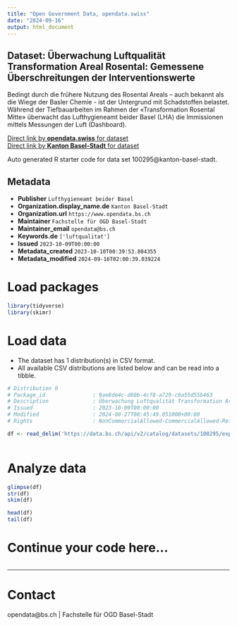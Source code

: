 ```yaml
---
title: "Open Government Data, opendata.swiss"
date: "2024-09-16"
output: html_document
---
```


## Dataset: Überwachung Luftqualität Transformation Areal Rosental: Gemessene Überschreitungen der Interventionswerte

Bedingt durch die frühere Nutzung des Rosental Areals – auch bekannt als die Wiege der Basler Chemie - ist der Untergrund mit Schadstoffen belastet. Während der Tiefbauarbeiten im Rahmen der «Transformation Rosental Mitte» überwacht das Lufthygieneamt beider Basel (LHA) die Immissionen mittels Messungen der Luft (Dashboard). 

[Direct link by **opendata.swiss** for dataset](https://opendata.swiss/de/dataset/uberwachung-luftqualitat-transformation-areal-rosental-gemessene-uberschreitungen-der-intervent)<br>
[Direct link by **Kanton Basel-Stadt** for dataset](https://data.bs.ch/explore/dataset/100295/)

Auto generated R starter code for data set 100295@kanton-basel-stadt.

## Metadata

- **Publisher** `Lufthygieneamt beider Basel`
- **Organization.display_name.de** `Kanton Basel-Stadt`
- **Organization.url** `https://www.opendata.bs.ch`
- **Maintainer** `Fachstelle für OGD Basel-Stadt`
- **Maintainer_email** `opendata@bs.ch`
- **Keywords.de** `['luftqualitat']`
- **Issued** `2023-10-09T00:00:00`
- **Metadata_created** `2023-10-10T00:39:53.804355`
- **Metadata_modified** `2024-09-16T02:00:39.039224`


# Load packages

```r

library(tidyverse)
library(skimr)

```

# Load data

-   The dataset has 1 distribution(s) in CSV format.
-   All available CSV distributions are listed below and can be read into a tibble.

```r

# Distribution 0
# Package_id               : 9ae8de4c-d60b-4cf8-a729-c0a55d55b463
# Description              : Überwachung Luftqualität Transformation Areal Rosental: Gemessene Überschreitungen der Interventionswerte (csv)
# Issued                   : 2023-10-09T00:00:00
# Modified                 : 2024-08-27T08:45:49.051000+00:00
# Rights                   : NonCommercialAllowed-CommercialAllowed-ReferenceRequired

df <- read_delim('https://data.bs.ch/api/v2/catalog/datasets/100295/exports/csv?use_labels=true')



```

# Analyze data

```r

glimpse(df)
str(df)
skim(df)

head(df)
tail(df)

```

# Continue your code here...

```r

```

------------------------------------------------------------------------

# Contact

opendata@bs.ch | Fachstelle für OGD Basel-Stadt
